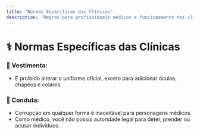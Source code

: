 ```yaml
---
title: 'Normas Específicas das Clínicas'
description: 'Regras para profissionais médicos e funcionamento das clínicas'
---
```


# ⚕️ Normas Específicas das Clínicas

### 👔 Vestimenta:
- É proibido alterar o uniforme oficial, exceto para adicionar óculos, chapéus e colares.

### 🚫 Conduta:
- Corrupção em qualquer forma é inaceitável para personagens médicos.
- Como médico, você não possui autoridade legal para deter, prender ou acusar indivíduos.
